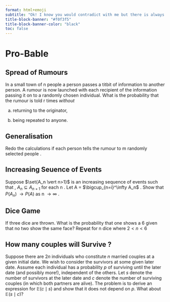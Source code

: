 ```yaml
---
format: html+emoji
subtitle: "Ok! I know you would contradict with me but there is always a probability that *I am God*"
title-block-banner: "#f0f3f5"
title-block-banner-color: "black"
toc: false
---
```

# Pro-Bable {.unnumbered}
:::{.callout-note collapse="false"}
## Spread of Rumours
In a small town of n people a person passes a titbit
of information to another person. A rumour is now launched with each recipient of the information passing it on to a randomly chosen individual. What
is the probability that the rumour is told r times $\textit{without}$ 
 
(a) returning to the originator,
 
(b) being repeated to anyone.

:::{.callout-tip collapse="true"}
## Generalisation

Redo the calculations if
each person tells the rumour to m randomly selected people .
:::
:::

:::{.callout-note collapse="false"}
## Increasing Seuence of Events

 Suppose $\set{A_n \vert n>1}$ is an increasing
 sequence of events such that , $A_n \subseteq A_{n+1}$ for each n . Let A = $\bigcup_{n=i}^\infty A_n$ .  Show that
 $P(A_n)$ $\rightarrow P(A)$ as n $\rightarrow \infty$ .
:::

:::{.callout-note collapse="false"}
## Dice Game

 If three dice are thrown. What is the probability that one shows a
 6 given that no two show the same face? Repeat for n dice where $2 < n < 6$
:::

:::{.callout-note collapse="false"}
## How many couples will Survive ?

Suppose there are $2n$ individuals who constitute $n$ married couples at a given initial date. We wish to consider the survivors at some given later date. Assume each individual has a probability $p$ of surviving until the later date (and possibly more!), independent of the others. Let $s$ denote the number of survivors at the later date and $c$ denote the number of surviving couples (in which both partners are alive). The problem is to derive an expression for $\mathbb{E}(c \mid s)$ and show that it does not depend on $p$. What about $\mathbb{E}(s \mid c)$? 

:::